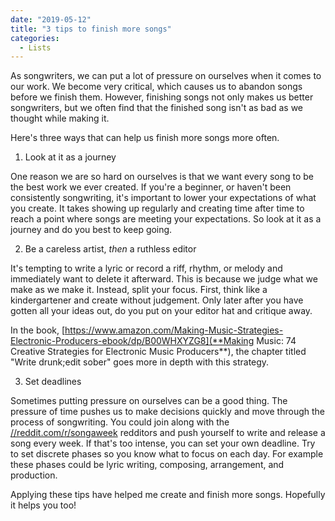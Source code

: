 ```yaml
---
date: "2019-05-12"
title: "3 tips to finish more songs"
categories:
  - Lists
---
```


As songwriters, we can put a lot of pressure on ourselves when it comes to our work. We become very critical, which causes us to abandon songs before we finish them. However, finishing songs not only makes us better songwriters, but we often find that the finished song isn't as bad as we thought while making it.

Here's three ways that can help us finish more songs more often.

1. Look at it as a journey

One reason we are so hard on ourselves is that we want every song to be the best work we ever created. If you're a beginner, or haven't been consistently songwriting, it's important to lower your expectations of what you create. It takes showing up regularly and creating time after time to reach a point where songs are meeting your expectations. So look at it as a journey and do you best to keep going.

2. Be a careless artist, *then* a ruthless editor

It's tempting to write a lyric or record a riff, rhythm, or melody and immediately want to delete it afterward. This is because we judge what we make as we make it. 
Instead, split your focus. First, think like a kindergartener and create without judgement. Only later after you have gotten all your ideas out, do you put on your editor hat and critique away. 

In the book, [https://www.amazon.com/Making-Music-Strategies-Electronic-Producers-ebook/dp/B00WHXYZG8](**Making Music: 74 Creative Strategies for Electronic Music Producers**), the chapter titled "Write drunk;edit sober" goes more in depth with this strategy.

3. Set deadlines

Sometimes putting pressure on ourselves can be a good thing. The pressure of time pushes us to make decisions quickly and move through the process of songwriting. 
You could join along with the [//reddit.com/r/songaweek](/r/songaweek) redditors and push yourself to write and release a song every week. If that's too intense, you can set your own deadline. 
Try to set discrete phases so you know what to focus on each day. For example these phases could be lyric writing, composing, arrangement, and production. 

Applying these tips have helped me create and finish more songs. Hopefully it helps you too!